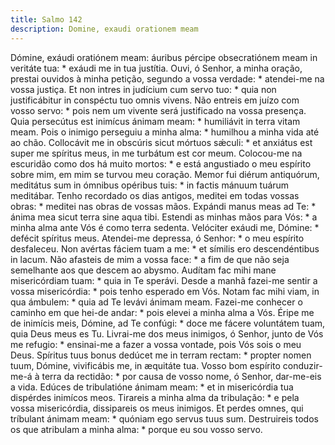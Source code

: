 ```yaml
---
title: Salmo 142
description: Domine, exaudi orationem meam
---
```


<div class="side-by-side not-content">
  <span class="text-justify">
    Dómine, exáudi oratiónem meam: áuribus pércipe obsecratiónem meam in
    veritáte tua: * exáudi me in tua justítia.
  </span>
  <span class="text-justify">
    Ouvi, ó Senhor, a minha oração, prestai ouvidos à minha petição, segundo a
    vossa verdade: * atendei-me na vossa justiça.
  </span>
  <span class="text-justify">
    Et non intres in judícium cum servo tuo: * quia non justificábitur in
    conspéctu tuo omnis vivens.
  </span>
  <span class="text-justify">
    Não entreis em juízo com vosso servo: * pois nem um vivente será justificado
    na vossa presença.
  </span>
  <span class="text-justify">
    Quia persecútus est inimícus ánimam meam: * humiliávit in terra vitam meam.
  </span>
  <span class="text-justify">
    Pois o inimigo perseguiu a minha alma: * humilhou a minha vida até ao chão.
  </span>
  <span class="text-justify">
    Collocávit me in obscúris sicut mórtuos sǽculi: * et anxiátus est super me
    spíritus meus, in me turbátum est cor meum.
  </span>
  <span class="text-justify">
    Colocou-me na escuridão como dos há muito mortos: * e está angustiado o meu
    espírito sobre mim, em mim se turvou meu coração.
  </span>
  <span class="text-justify">
    Memor fui diérum antiquórum, meditátus sum in ómnibus opéribus tuis: * in
    factis mánuum tuárum meditábar.
  </span>
  <span class="text-justify">
    Tenho recordado os dias antigos, meditei em todas vossas obras: * meditei
    nas obras de vossas mãos.
  </span>
  <span class="text-justify">
    Expándi manus meas ad Te: * ánima mea sicut terra sine aqua tibi.
  </span>
  <span class="text-justify">
    Estendi as minhas mãos para Vós: * a minha alma ante Vós é como terra
    sedenta.
  </span>
  <span class="text-justify">
    Velóciter exáudi me, Dómine: * defécit spíritus meus.
  </span>
  <span class="text-justify">
    Atendei-me depressa, ó Senhor: * o meu espírito desfaleceu.
  </span>
  <span class="text-justify">
    Non avértas fáciem tuam a me: * et símilis ero descendéntibus in lacum.
  </span>
  <span class="text-justify">
    Não afasteis de mim a vossa face: * a fim de que não seja semelhante aos que
    descem ao abysmo.
  </span>
  <span class="text-justify">
    Audítam fac mihi mane misericórdiam tuam: * quia in Te sperávi.
  </span>
  <span class="text-justify">
    Desde a manhã fazei-me sentir a vossa misericórdia: * pois tenho esperado em
    Vós.
  </span>
  <span class="text-justify">
    Notam fac mihi viam, in qua ámbulem: * quia ad Te levávi ánimam meam.
  </span>
  <span class="text-justify">
    Fazei-me conhecer o caminho em que hei-de andar: * pois elevei a minha alma
    a Vós.
  </span>
  <span class="text-justify">
    Éripe me de inimícis meis, Dómine, ad Te confúgi: * doce me fácere
    voluntátem tuam, quia Deus meus es Tu.
  </span>
  <span class="text-justify">
    Livrai-me dos meus inimigos, ó Senhor, junto de Vós me refugio: * ensinai-me
    a fazer a vossa vontade, pois Vós sois o meu Deus.
  </span>
  <span class="text-justify">
    Spíritus tuus bonus dedúcet me in terram rectam: * propter nomen tuum,
    Dómine, vivificábis me, in æquitáte tua.
  </span>
  <span class="text-justify">
    Vosso bom espírito conduzir-me-á à terra da rectidão: * por causa de vosso
    nome, ó Senhor, dar-me-eis a vida.
  </span>
  <span class="text-justify">
    Edúces de tribulatióne ánimam meam: * et in misericórdia tua dispérdes
    inimícos meos.
  </span>
  <span class="text-justify">
    Tirareis a minha alma da tribulação: * e pela vossa misericórdia,
    dissipareis os meus inimigos.
  </span>
  <span class="text-justify">
    Et perdes omnes, qui tríbulant ánimam meam: * quóniam ego servus tuus sum.
  </span>
  <span class="text-justify">
    Destruireis todos os que atribulam a minha alma: * porque eu sou vosso
    servo.
  </span>
</div>
